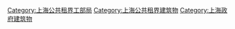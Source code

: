 [[Category:上海公共租界工部局|Category:上海公共租界工部局]]
[[Category:上海公共租界建筑物|Category:上海公共租界建筑物]]
[[Category:上海政府建筑物|Category:上海政府建筑物]]
